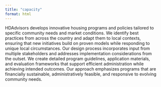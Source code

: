 ```yaml
---
title: "capacity"
format: html
---
```


HDAdvisors develops innovative housing programs and policies tailored to specific community needs and market conditions. We identify best practices from across the country and adapt them to local contexts, ensuring that new initiatives build on proven models while responding to unique local circumstances. Our design process incorporates input from multiple stakeholders and addresses implementation considerations from the outset. We create detailed program guidelines, application materials, and evaluation frameworks that support efficient administration while achieving intended outcomes. Our approach emphasizes programs that are financially sustainable, administratively feasible, and responsive to evolving community needs.
